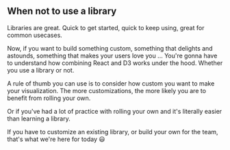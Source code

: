 ## When not to use a library

Libraries are great. Quick to get started, quick to keep using, great for
common usecases.

Now, if you want to build something custom, something that delights and
astounds, something that makes your users love you ... You're gonna have to
understand how combining React and D3 works under the hood. Whether you use a
library or not.

A rule of thumb you can use is to consider how custom you want to make your
visualization. The more customizations, the more likely you are to benefit from
rolling your own.

Or if you've had a lot of practice with rolling your own and it's literally
easier than learning a library.

If you have to customize an existing library, or build your own for the team,
that's what we're here for today :smiley: